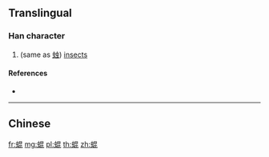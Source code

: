 {{character info/new}}
==Translingual==

===Han character===
{{Han char|rn=142|rad=虫|as=07|sn=13|four=|canj=LIAPP|ids=⿰虫昆}}

# (same as [[䖵]]) [[insects]]

====References====
* {{Han ref|kx=1087.020|dkj=33168|dj=1554.010|hdz=42862.020|uh=872B|ud=34603}}

----

==Chinese==
{{zh-see|䖵|v}}

[[fr:蜫]]
[[mg:蜫]]
[[pl:蜫]]
[[th:蜫]]
[[zh:蜫]]